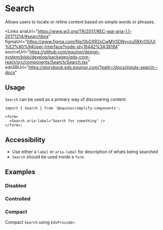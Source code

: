 
# Search

Allows users to locate or refine content based on simple words or phrases.

<Links
  ariaUrl="https://www.w3.org/TR/2017/REC-wai-aria-1.1-20171214/#searchbox"
  figmaUrl="https://www.figma.com/file/0bGXR2sCwMVSDNyyzu5BXrO5/UI%E2%80%94User-Interface?node-id=18442%3A38194"
  sourceUrl="https://github.com/equinor/design-system/blob/develop/packages/eds-core-react/src/components/Search/Search.tsx"
  edsSBUrl="https://storybook.eds.equinor.com/?path=/docs/inputs-search--docs"
></Links>

<Primary />

## Usage

`Search` can be used as a primary way of discovering content.

```tsx
import { Search } from '@equinor/amplify-components';

<form>
  <Search aria-label="Search for something" />
</form>;
```

## Accessibility

- Use either a `label` or `aria-label` for description of whats being searched
- `Search` should be used inside a `form`

<Canvas of={ComponentStories.Accessibility} />

## Examples

### Disabled

<Canvas of={ComponentStories.Disabled} />

### Controlled

<Canvas of={ComponentStories.Controlled} />

### Compact

Compact `Search` using `EdsProvider`.

<Canvas of={ComponentStories.Compact} />
